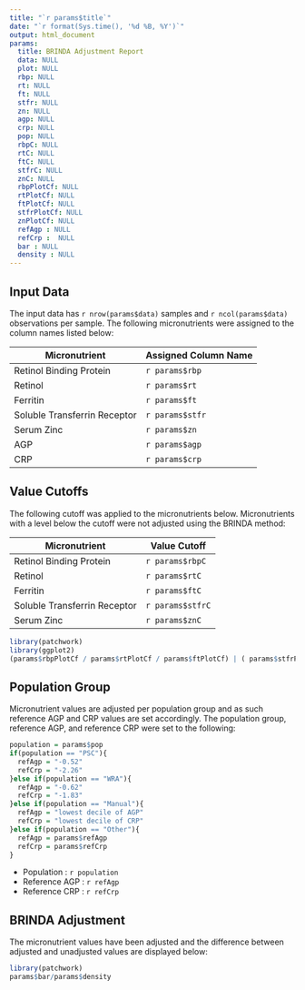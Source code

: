 ---
title: "`r params$title`"
date: "`r format(Sys.time(), '%d %B, %Y')`" 
output: html_document
params:
  title: BRINDA Adjustment Report
  data: NULL
  plot: NULL
  rbp: NULL
  rt: NULL
  ft: NULL
  stfr: NULL
  zn: NULL
  agp: NULL
  crp: NULL
  pop: NULL
  rbpC: NULL
  rtC: NULL
  ftC: NULL
  stfrC: NULL
  znC: NULL
  rbpPlotCf: NULL
  rtPlotCf: NULL
  ftPlotCf: NULL
  stfrPlotCf: NULL
  znPlotCf: NULL
  refAgp : NULL
  refCrp :  NULL
  bar : NULL
  density : NULL
---

## Input Data

The input data has `r nrow(params$data)` samples and `r ncol(params$data)` observations per sample. The following micronutrients were assigned to the column names listed below:

| Micronutrient | Assigned Column Name |
|-|-|
| Retinol Binding Protein| `r params$rbp` |
| Retinol | `r params$rt` |
| Ferritin | `r params$ft` |
| Soluble Transferrin Receptor | `r params$stfr` |
| Serum Zinc | `r params$zn` |
| AGP | `r params$agp` |
| CRP | `r params$crp` |                                          

## Value Cutoffs

The following cutoff was applied to the micronutrients below. Micronutrients with a level below the cutoff were not adjusted using the BRINDA method:

| Micronutrient | Value Cutoff |
|-|-|
| Retinol Binding Protein| `r params$rbpC` |
| Retinol | `r params$rtC` |
| Ferritin | `r params$ftC` |
| Soluble Transferrin Receptor | `r params$stfrC` |
| Serum Zinc | `r params$znC` |


```{r cutoff,echo=FALSE,warning=F,message=FALSE}
library(patchwork)
library(ggplot2)
(params$rbpPlotCf / params$rtPlotCf / params$ftPlotCf) | ( params$stfrPlotCf / params$znPlotCf /ggplot() + theme_void())
```

## Population Group

Micronutrient values are adjusted per population group and as such reference AGP and CRP values are set accordingly. The population group, reference AGP, and reference CRP were set to the following:

```{r population,echo=FALSE,warning=F,message=FALSE}
population = params$pop
if(population == "PSC"){
  refAgp = "-0.52"
  refCrp = "-2.26"
}else if(population == "WRA"){
  refAgp = "-0.62"
  refCrp = "-1.83"
}else if(population == "Manual"){
  refAgp = "lowest decile of AGP"
  refCrp = "lowest decile of CRP"
}else if(population == "Other"){
  refAgp = params$refAgp
  refCrp = params$refCrp
}
```

* Population : `r population`
* Reference AGP : `r refAgp`
* Reference CRP : `r refCrp`

## BRINDA Adjustment

The micronutrient values have been adjusted and the difference between adjusted and unadjusted values are displayed below:

```{r adjustment,echo=FALSE,warning=F,message=FALSE}
library(patchwork)
params$bar/params$density
```
